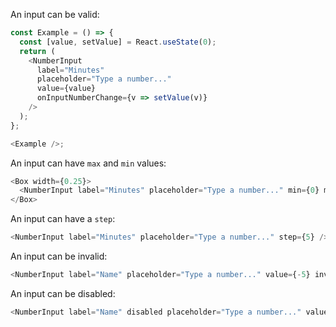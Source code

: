 An input can be valid:

```typescript jsx
const Example = () => {
  const [value, setValue] = React.useState(0);
  return (
    <NumberInput
      label="Minutes"
      placeholder="Type a number..."
      value={value}
      onInputNumberChange={v => setValue(v)}
    />
  );
};

<Example />;
```

An input can have `max` and `min` values:

```typescript jsx
<Box width={0.25}>
  <NumberInput label="Minutes" placeholder="Type a number..." min={0} max={5} />
</Box>
```

An input can have a `step`:

```typescript jsx
<NumberInput label="Minutes" placeholder="Type a number..." step={5} />
```

An input can be invalid:

```typescript jsx
<NumberInput label="Name" placeholder="Type a number..." value={-5} invalid />
```

An input can be disabled:

```typescript jsx
<NumberInput label="Name" disabled placeholder="Type a number..." value={0} />
```
